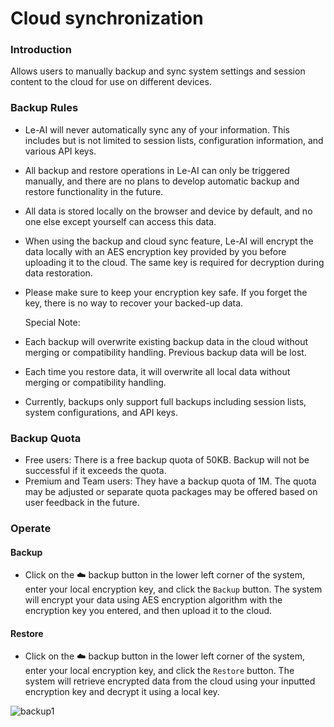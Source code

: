 # Cloud synchronization

### Introduction

Allows users to manually backup and sync system settings and session content to the cloud for use on different devices.

### Backup Rules

- Le-AI will never automatically sync any of your information. This includes but is not limited to session lists, configuration information, and various API keys.
- All backup and restore operations in Le-AI can only be triggered manually, and there are no plans to develop automatic backup and restore functionality in the future.
- All data is stored locally on the browser and device by default, and no one else except yourself can access this data.
- When using the backup and cloud sync feature, Le-AI will encrypt the data locally with an AES encryption key provided by you before uploading it to the cloud. The same key is required for decryption during data restoration.
- Please make sure to keep your encryption key safe. If you forget the key, there is no way to recover your backed-up data.

  Special Note:

- Each backup will overwrite existing backup data in the cloud without merging or compatibility handling. Previous backup data will be lost.
- Each time you restore data, it will overwrite all local data without merging or compatibility handling.
- Currently, backups only support full backups including session lists, system configurations, and API keys.

### Backup Quota

- Free users: There is a free backup quota of 50KB. Backup will not be successful if it exceeds the quota.
- Premium and Team users: They have a backup quota of 1M. The quota may be adjusted or separate quota packages may be offered based on user feedback in the future.

### Operate

#### Backup

- Click on the ☁️ backup button in the lower left corner of the system, enter your local encryption key, and click the `Backup` button. The system will encrypt your data using AES encryption algorithm with the encryption key you entered, and then upload it to the cloud.

#### Restore

- Click on the ☁️ backup button in the lower left corner of the system, enter your local encryption key, and click the `Restore` button. The system will retrieve encrypted data from the cloud using your inputted encryption key and decrypt it using a local key.

![backup1](/features/backup/backup-1-en.png)
